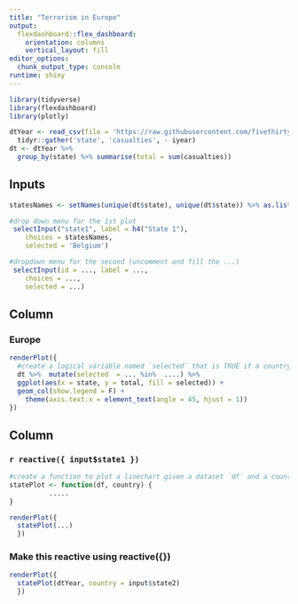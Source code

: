 ```yaml
---
title: "Terrorism in Europe"
output: 
  flexdashboard::flex_dashboard:
    orientation: columns
    vertical_layout: fill
editor_options: 
  chunk_output_type: console
runtime: shiny
---
```


```r
library(tidyverse)
library(flexdashboard)
library(plotly)
```

```r
dtYear <- read_csv(file = 'https://raw.githubusercontent.com/fivethirtyeight/data/master/terrorism/eu_terrorism_fatalities_by_country.csv') %>% 
  tidyr::gather('state', 'casualties', - iyear)
dt <- dtYear %>% 
  group_by(state) %>% summarise(total = sum(casualties))
```

Inputs {.sidebar}
-------------------------------------

```r
statesNames <- setNames(unique(dt$state), unique(dt$state)) %>% as.list()

#drop down menu for the 1st plot
 selectInput("state1", label = h4("State 1"), 
    choices = statesNames, 
    selected = 'Belgium')

#dropdown menu for the second (uncomment and fill the ...)
 selectInput(id = ..., label = ..., 
    choices = ..., 
    selected = ...)
```
 


Column {data-width=650}
-----------------------------------------------------------------------

### Europe

```r

renderPlot({
  #create a logical variable named `selected` that is TRUE if a country is selected in either one of the drop-down menus and FALSE otherwise. To extract the selected value use input$selectInputID e.g., input$state1
  dt %>%  mutate(selected  = ... %in%  ....) %>% 
  ggplot(aes(x = state, y = total, fill = selected)) +
  geom_col(show.legend = F) +
    theme(axis.text.x = element_text(angle = 45, hjust = 1)) 
})


```

Column {data-width=350}
-----------------------------------------------------------------------

### `r reactive({ input$state1 })`

```r
#create a function to plot a linechart given a dataset `df` and a country name `country`
statePlot <- function(df, country) { 
          .....
}

renderPlot({ 
  statePlot(...) 
  })
```

### Make this reactive using reactive({})

```r

renderPlot({ 
  statePlot(dtYear, country = input$state2) 
  })
```

